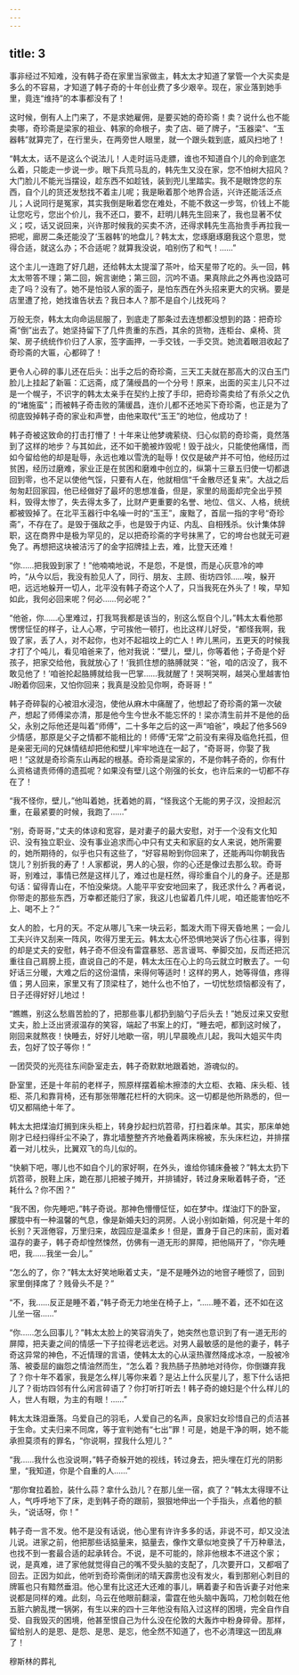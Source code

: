```yaml
---
---
---
```

title: 3
---



事非经过不知难，没有韩子奇在家里当家做主，韩太太才知道了掌管一个大买卖是多么的不容易，才知道了韩子奇的十年创业费了多少艰辛。现在，家业落到她手里，竟连“维持”的本事都没有了！

这时候，倒有人上门来了，不是求她雇佣，是要买她的奇珍斋！卖？说什么也不能卖哪，奇珍斋是梁家的祖业、韩家的命根子，卖了店、砸了牌子，“玉器梁”、“玉器韩”就算完了，在行里头，在两旁世人眼里，就一个跟头栽到底，威风扫地了！

“韩太太，话不是这么个说法儿！人走时运马走膘，谁也不知道自个儿的命到底怎么着，只能走一步说一步。眼下兵荒马乱的，韩先生又没在家，您不怕树大招风？大门脸儿不能光当摆设，趁东西不如趁钱，装到兜儿里踏实。我不是眼馋您的东西，自个儿的货还发愁找不着主儿呢；我是瞅着那个地界合适，兴许还能活泛点儿；人说同行是冤家，其实我倒是瞅着您在难处，不能不救这一步驾，价钱上不能让您吃亏，您出个价儿，我不还口，要不，赶明儿韩先生回来了，我也显著不仗义；哎，话又说回来，兴许那时候我的买卖不济，还得求韩先生高抬贵手再拉我一把呢，廊房二条还能没了‘玉器韩’的地盘儿？韩太太，您琢磨琢磨我这个意思，觉得合适，就这么办；不合适呢？就算我没说，咱别伤了和气！……”

这个主儿一连跑了好几趟，还给韩太太提溜了茶叶，给天星带了吃的。头一回，韩太太带答不理；第二回，婉言谢绝；第三回，沉吟不语。果真除此之外再也没路可走了吗？没有了。她不是怕驳人家的面子，是怕东西在外头招来更大的灾祸。要是店里遭了抢，她找谁告状去？我日本人？那不是自个儿找死吗？

万般无奈，韩太太向命运屈服了，到底走了那条过去连想都没想到的路：把奇珍斋“倒”出去了。她坚持留下了几件贵重的东西，其余的货物，连柜台、桌椅、货架、房子统统作价归了人家，签字画押，一手交钱，一手交货。她流着眼泪收起了奇珍斋的大匾，心都碎了！

更令人心碎的事儿还在后头：出手之后的奇珍斋，三天工夫就在那高大的汉白玉门脸儿上挂起了新匾：汇远斋，成了蒲绶昌的一个分号！原来，出面的买主儿只不过是一个幌子，不识字的韩太太亲手在契约上按了手印，把奇珍斋卖给了有杀父之仇的“堵施蛮”；而被韩子奇击败的蒲缓昌，连价儿都不还地买下奇珍斋，也正是为了彻底毁掉韩子奇的家业和声誉，由他来取代“玉王”的地位，他成功了！

韩子奇被这致命的打击打懵了！十年来让他梦魂萦绕、归心似箭的奇珍斋，竟然落到了这样的地步？与其如此，还不如干脆被炸毁呢！毁于战火，只能使他痛惜，而如今留给他的却是耻辱，永远也难以雪洗的耻辱！仅仅是破产并不可怕，他经历过贫困，经历过磨难，家业正是在贫困和磨难中创立的，纵第十三章五归使一切都退回到零，也不足以使他气馁，只要有人在，他就相信“千金散尽还复来”。大战之后匆匆赶回家园，他已经做好了最坏的思想准备，但是，家里的局面却完全出乎预料，毁得太惨了，失去得太多了，比财产更重要的名誉、地位、信义、人格，统统都被毁掉了。在北平玉器行中名噪一时的“玉王”，废黜了，首屈一指的字号“奇珍斋”，不存在了。是毁于强敌之手，也是毁于内证、内乱、自相残杀。伙计集体辞职，这在商界中是极为罕见的，足以把奇珍斋的字号抹黑了，它的垮台也就无可避免了。再想把这块被洁污了的金字招牌挂上去，难，比登天还难！

“你……把我毁到家了！”他喃喃地说，不是怨，不是恨，而是心灰意冷的呻吟，“从今以后，我没有脸见人了，同行、朋友、主顾、街坊四邻……唉，躲开吧，远远地躲开一切人，北平没有韩子奇这个人了，只当我死在外头了！唉，早知如此，我何必回来呢？何必……何必呢？”

“他爸，你……心里难过，打我骂我都是该当的，别这么怄自个儿，”韩太太看他那愣愣怔怔的样子，让人心寒，宁可挨他一顿打，也比这样儿好受，“都怪我啊，我毁了家，丢了人，对不起你，也对不起祖坟上的亡人！昨儿黑问，五更天的时候我才打了个吨儿，看见咱爸来了，他对我说：”壁儿，壁儿，你等着他；子奇是个好孩子，把家交给他，我就放心了！‘我抓住想的胳膊就哭：“爸，咱的店没了，我不敢见他了！’咱爸抡起胳膊就给我一巴掌……我就醒了！哭啊哭啊，越哭心里越害怕J盼着你回来，又怕你回来；我真是没脸见你啊，奇哥哥！”

韩子奇碎裂的心被泪水浸泡，使他从麻木中痛醒了，他想起了奇珍斋的第一次破产，想起了师傅梁亦清，那是他今生今世永不能忘怀的！梁亦清生前并不是他的岳父，永别之际他还是叫着“师傅”，二十多年之后的这一声“咱爸”，唤起了他多569少情感，那原是父子之情都不能相比的！师傅“无常”之前没有来得及临危托孤，但是亲密无间的兄妹情结却把他和壁儿牢牢地连在一起了，“奇哥哥，你娶了我吧！”这就是奇珍斋东山再起的根基。奇珍斋是梁家的，不是你韩子奇的，你有什么资格谴责师傅的遗孤呢？如果没有壁儿这个刚强的长女，也许后来的一切都不存在了！

“我不怪你，壁儿，”他叫着她，抚着她的肩，“怪我这个无能的男子汉，没担起沉重，在最紧要的时候，我跑了……”

“别，奇哥哥，”丈夫的体谅和宽容，是对妻子的最大安慰，对于一个没有文化知识、没有独立职业、没有事业追求而心中只有丈夫和家庭的女人来说，她所需要的，她所期待的，似乎也只有这些了，“好容易盼到你回来了，还能再叫你朝我告饶儿？别折我的寿了！人家都说，男人的心狠，你的心还是像过去那么软。奇哥哥，别难过，事情已然是这样儿了，难过也是枉然，得珍重自个儿的身子。还是那句话：留得青山在，不怕没柴烧。人能平平安安地回来了，我还求什么？再者说，你带走的那些东西，万幸都还能归了家，我这儿也留着几件儿呢，咱还能害怕吃不上、喝不上？”

女人的脸，七月的天。不定从哪儿飞来一块云彩，瓢泼大雨下得天昏地黑；一会儿工夫兴许又刮来一阵风，吹得万里无云。韩太太心怀恐惧地哭诉了伤心往事，得到的却是丈夫的安慰，韩子奇不但没有雷霆暴怒、恶言谩骂、拳脚交加，反而还把沉重往自己肩膀上揽，直说自己的不是，韩太太压在心上的乌云就立时散去了。一句好话三分暖，大难之后的这份温情，来得何等适时！这样的男人，她等得值，疼得值；男人回来，家里又有了顶梁柱了，她什么也不怕了，一切忧愁烦恼都没有了，日子还得好好儿地过！

“瞧瞧，别这么愁眉苦脸的了，把那些事儿都扔到脑勺子后头去！”她反过来又安慰丈夫，脸上泛出贤淑温存的笑容，端起了书案上的灯，“睡去吧，都到这时候了，刚回来就熬夜！快睡去，好好儿地歇一宿，明儿早晨晚点儿起，我叫大姐买牛肉去，包好了饺子等你！”

一团荧荧的光亮往东间卧室走去，韩子奇默默地跟着她，游魂似的。

卧室里，还是十年前的老样子，照原样摆着榆木擦漆的大立柜、衣箱、床头柜、钱柜、茶几和靠背椅，还有那张带雕花栏杆的大铜床。这一切都是他所熟悉的，但一切又都隔绝十年了。

韩太太把煤油灯搁到床头柜上，转身抄起扫炕笤帚，打扫着床单。其实，那床单她刚才已经扫得纤尘不染了，靠北墙整整齐齐地叠着两床棉被，东头床栏边，并排摆着一对儿枕头，比翼双飞的鸟儿似的。

“快躺下吧，哪儿也不如自个儿的家好啊，在外头，谁给你铺床叠被？”韩太太扔下炕笤帚，脱鞋上床，跪在那儿把被子摊开，并排铺好，转过身来瞅着韩子奇，“还耗什么？你不困？”

“我不困，你先睡吧，”韩子奇说。那神色懵懵怔怔，如在梦中。煤油灯下的卧室，朦胧中有一种温馨的气息，像是新婚夫妇的洞房。人说小别如新婚，何况是十年的长别？天涯倦容，万里归来，故园应是温柔乡！但是，置身于自己的床前，面对着温存的妻子，韩子奇却惶然悚然，仿佛有一道无形的屏障，把他隔开了，“你先睡吧，我……我坐一会儿。”

“怎么的了，你？”韩太太好笑地瞅着丈夫，“是不是睡外边的地窨子睡惯了，回到家里倒择席了？贱骨头不是？”

“不，我……反正是睡不着，”韩子奇无力地坐在椅子上，“……睡不着，还不如在这儿坐一宿……”

“你……怎么回事儿？”韩太太脸上的笑容消失了，她突然也意识到了有一道无形的屏障，把夫妻之间的情感一下子拉得老远老远。对男人最敏感的是他的妻子，韩子奇这异常的神色，不近情理的言语，使韩太太的心从滚热骤然降成冰凉，一股被冷落、被委屈的幽怨之情油然而生，“怎么着？我热肠子热肺地对待你，你倒嫌弃我了？你十年不着家，我是怎么样儿等你来着？是沾上什么灰星儿了，惹下什么话把儿了？街坊四邻有什么闲言碎语了？你打听打听去！韩子奇的媳妇是个什么样儿的人，世人有眼，为主的有眼！……”

韩太太珠泪垂落。乌爱自己的羽毛，人爱自己的名声，良家妇女珍惜自己的贞洁甚于生命。丈夫归来不同席，等于宣判她有“七出”罪！可是，她是干净的啊，她不能承担莫须有的罪名，“你说啊，捏我什么短儿？”

“我……我什么也没说啊，”韩子奇躲开她的视线，转过身去，把头埋在灯光的阴影里，“我知道，你是个自重的人……”

“那你耷拉着脸，装什么蒜？拿什么劲儿？在那儿坐一宿，疯了？”韩太太得理不让人，气呼呼地下了床，走到韩子奇的跟前，狠狠地伸出一个手指头，点着他的额头，“说话呀，你！”

韩子奇一言不发。他不是没有话说，他心里有许许多多的话，非说不可，却又没法儿说。进家之前，他把那些话掂量来，掂量去，像作文章似地变换了千万种章法，也找不到一套最合适的起承转合。不说，是不可能的，除非他根本不进这个家；说，是真难，进了家他就觉得自己的嘴不受头脑的支配了，几次要开口，又都咽了回去。正因为如此，他听到奇珍斋倒闭的晴天霹雳也没有发火，看到那剜心刺目的牌匾也只有黯然垂泪。他心里有比这还大还难的事儿，瞒着妻子和告诉妻子对他来说都是同样的难。此刻，乌云在他眼前翻滚，雷霆在他头脑中轰鸣，刀枪剑戟在他五脏六腑乱搅一锅粥，有生以来的四十三年他没有陷入过这样的困境，完全自作自受、自我毁灭的困境，他甚至恨自己为什么没在伦敦的大轰炸中粉身碎骨。那样，留给别人的是恩、是怨、是思、是忘，他全然不知道了，也不必清理这一团乱麻了！

穆斯林的葬礼